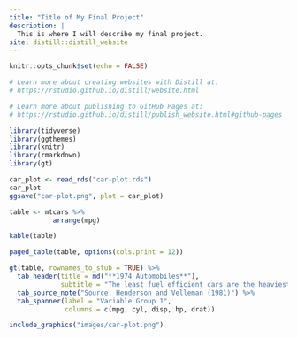 ```yaml
---
title: "Title of My Final Project"
description: |
  This is where I will describe my final project.
site: distill::distill_website
---
```


```r
knitr::opts_chunk$set(echo = FALSE)

# Learn more about creating websites with Distill at:
# https://rstudio.github.io/distill/website.html

# Learn more about publishing to GitHub Pages at:
# https://rstudio.github.io/distill/publish_website.html#github-pages

library(tidyverse)
library(ggthemes)
library(knitr)
library(rmarkdown)
library(gt)
```

```r
car_plot <- read_rds("car-plot.rds")
car_plot
ggsave("car-plot.png", plot = car_plot)
```

```r
table <- mtcars %>%
           arrange(mpg)
```

```r
kable(table)
```

```r
paged_table(table, options(cols.print = 12))
```
```r
gt(table, rownames_to_stub = TRUE) %>%
  tab_header(title = md("**1974 Automobiles**"),
             subtitle = "The least fuel efficient cars are the heaviest.") %>%
  tab_source_note("Source: Henderson and Velleman (1981)") %>%
  tab_spanner(label = "Variable Group 1", 
              columns = c(mpg, cyl, disp, hp, drat))
```

```r
include_graphics("images/car-plot.png")
```



